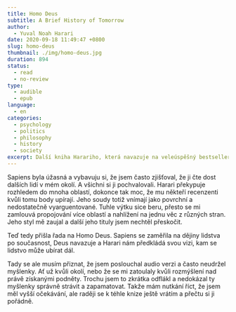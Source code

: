 ```yaml
---
title: Homo Deus
subtitle: A Brief History of Tomorrow
author:
  - Yuval Noah Harari
date: 2020-09-18 11:49:47 +0800
slug: homo-deus
thumbnail: ./img/homo-deus.jpg
duration: 894
status:
  - read
  - no-review
type:
  - audible
  - epub
language:
  - en
categories:
  - psychology
  - politics
  - philosophy
  - history
  - society
excerpt: Další kniha Harariho, která navazuje na veleúspěšný bestseller Sapiens. Je i tahle tak podnětná?
---
```


Sapiens byla úžasná a vybavuju si, že jsem často zjišťoval, že ji čte dost dalších lidí v mém okolí. A všichni si ji pochvalovali. Harari překypuje rozhledem do mnoha oblastí, dokonce tak moc, že mu někteří recenzenti kvůli tomu body upírají. Jeho soudy totiž vnímají jako povrchní a nedostatečně vyarguentované. Tuhle výtku sice beru, přesto se mi zamlouvá propojování více oblastí a nahlížení na jednu věc z různých stran. Jeho styl mě zaujal a další jeho tituly jsem nechtěl přeskočit.

Teď tedy přišla řada na Homo Deus. Sapiens se zaměřila na dějiny lidstva po současnost, Deus navazuje a Harari nám předkládá svou vizi, kam se lidstvo může ubírat dál.

Tady se ale musím přiznat, že jsem poslouchal audio verzi a často neudržel myšlenky. Ať už kvůli okolí, nebo že se mi zatoulaly kvůli rozmýšlení nad právě získanými podněty. Trochu jsem to zkrátka odflákl a nedokázal ty myšlenky správně strávit a zapamatovat. Takže mám nutkání říct, že jsem měl vyšší očekávání, ale raději se k téhle knize ještě vrátím a přečtu si ji pořádně.
